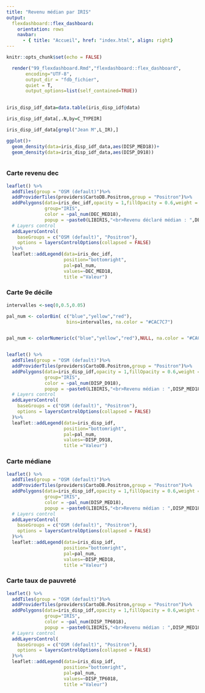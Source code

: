 ```yaml
---
title: "Revenu médian par IRIS"
output: 
  flexdashboard::flex_dashboard:
    orientation: rows
    navbar:
      - { title: "Accueil", href: "index.html", align: right}
---
```


```r
knitr::opts_chunk$set(echo = FALSE)
```


```r
  render("99_flexdashboard.Rmd","flexdashboard::flex_dashboard",
       encoding="UTF-8",
       output_dir = "fdb_fichier",
       quiet = T,
       output_options=list(self_contained=TRUE))
       
```



```r

iris_disp_idf_data=data.table(iris_disp_idf@data)

iris_disp_idf_data[,.N,by=C_TYPEIR]

iris_disp_idf_data[grepl("Jean M",L_IR),]

```


```r

ggplot()+
  geom_density(data=iris_disp_idf_data,aes(DISP_MED18))+
  geom_density(data=iris_disp_idf_data,aes(DISP_D918))



```


### Carte revenu dec


```r

leaflet() %>% 
  addTiles(group = "OSM (default)")%>% 
  addProviderTiles(providers$CartoDB.Positron,group = "Positron")%>%
  addPolygons(data=iris_dec_idf,opacity = 1,fillOpacity = 0.6,weight = 0.8,
              group="IRIS",
              color = ~pal_num(DEC_MED18),
              popup = ~paste0(LIBIRIS,"<br>Revenu déclaré médian : ",DEC_MED18))%>%
  # Layers control
  addLayersControl(
    baseGroups = c("OSM (default)", "Positron"),
    options = layersControlOptions(collapsed = FALSE)
  )%>%
  leaflet::addLegend(data=iris_dec_idf,
                     position="bottomright",
                     pal=pal_num,
                     values=~DEC_MED18,
                     title ="Valeur")

```

### Carte 9e décile

```r
intervalles <-seq(0,0.5,0.05)

pal_num <- colorBin( c("blue","yellow","red"), 
                      bins=intervalles, na.color = "#CAC7C7")


pal_num <- colorNumeric(c("blue","yellow","red"),NULL, na.color = "#CAC7C7")


leaflet() %>% 
  addTiles(group = "OSM (default)")%>% 
  addProviderTiles(providers$CartoDB.Positron,group = "Positron")%>%
  addPolygons(data=iris_disp_idf,opacity = 1,fillOpacity = 0.6,weight = 0.8,
              group="IRIS",
              color = ~pal_num(DISP_D918),
              popup = ~paste0(LIBIRIS,"<br>Revenu médian : ",DISP_MED18))%>%
  # Layers control
  addLayersControl(
    baseGroups = c("OSM (default)", "Positron"),
    options = layersControlOptions(collapsed = FALSE)
  )%>%
  leaflet::addLegend(data=iris_disp_idf,
                     position="bottomright",
                     pal=pal_num,
                     values=~DISP_D918,
                     title ="Valeur")

```





### Carte médiane

```r

leaflet() %>% 
  addTiles(group = "OSM (default)")%>% 
  addProviderTiles(providers$CartoDB.Positron,group = "Positron")%>%
  addPolygons(data=iris_disp_idf,opacity = 1,fillOpacity = 0.6,weight = 0.8,
              group="IRIS",
              color = ~pal_num(DISP_MED18),
              popup = ~paste0(LIBIRIS,"<br>Revenu médian : ",DISP_MED18))%>%
  # Layers control
  addLayersControl(
    baseGroups = c("OSM (default)", "Positron"),
    options = layersControlOptions(collapsed = FALSE)
  )%>%
  leaflet::addLegend(data=iris_disp_idf,
                     position="bottomright",
                     pal=pal_num,
                     values=~DISP_MED18,
                     title ="Valeur")

```



### Carte taux de pauvreté

```r

leaflet() %>% 
  addTiles(group = "OSM (default)")%>% 
  addProviderTiles(providers$CartoDB.Positron,group = "Positron")%>%
  addPolygons(data=iris_disp_idf,opacity = 1,fillOpacity = 0.6,weight = 0.8,
              group="IRIS",
              color = ~pal_num(DISP_TP6018),
              popup = ~paste0(LIBIRIS,"<br>Revenu médian : ",DISP_MED18))%>%
  # Layers control
  addLayersControl(
    baseGroups = c("OSM (default)", "Positron"),
    options = layersControlOptions(collapsed = FALSE)
  )%>%
  leaflet::addLegend(data=iris_disp_idf,
                     position="bottomright",
                     pal=pal_num,
                     values=~DISP_TP6018,
                     title ="Valeur")

```







